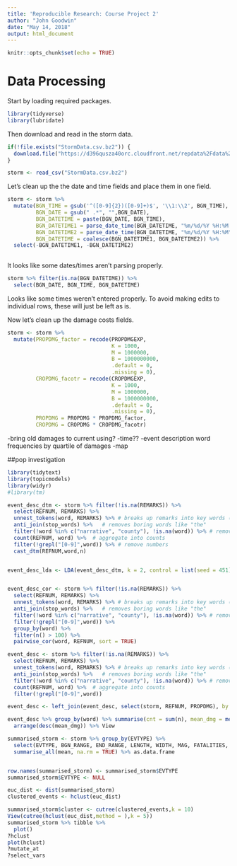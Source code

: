 ---
title: 'Reproducible Research: Course Project 2'
author: "John Goodwin"
date: "May 14, 2018"
output: html_document
---

```{r setup, include=FALSE}
knitr::opts_chunk$set(echo = TRUE)
```

# Data Processing

Start by loading required packages.

```{r}
library(tidyverse)
library(lubridate)
```

Then download and read in the storm data.


```{r}
if(!file.exists("StormData.csv.bz2")) {
  download.file("https://d396qusza40orc.cloudfront.net/repdata%2Fdata%2FStormData.csv.bz2", destfile = "StormData.csv.bz2")
}

storm <- read_csv("StormData.csv.bz2")
```
Let's clean up the the date and time fields and place them in one field.

```{r}
storm <- storm %>% 
  mutate(BGN_TIME = gsub('^([0-9]{2})([0-9]+)$', '\\1:\\2', BGN_TIME),
         BGN_DATE = gsub(" .*", "",BGN_DATE),
         BGN_DATETIME = paste(BGN_DATE, BGN_TIME),
         BGN_DATETIME1 = parse_date_time(BGN_DATETIME, "%m/%d/%Y %H:%M:%S %p"),
         BGN_DATETIME2 = parse_date_time(BGN_DATETIME, "%m/%d/%Y %H:%M"),
         BGN_DATETIME = coalesce(BGN_DATETIME1, BGN_DATETIME2)) %>%
  select(-BGN_DATETIME1, -BGN_DATETIME2)
  
```

It looks like some dates/times aren't parsing properly.

```{r}
storm %>% filter(is.na(BGN_DATETIME)) %>% 
  select(BGN_DATE, BGN_TIME, BGN_DATETIME)
```

Looks like some times weren't entered properly. To avoid making edits to individual rows, these will just be left as is.  

Now let's clean up the damage costs fields.

```{r}
storm <- storm %>% 
  mutate(PROPDMG_factor = recode(PROPDMGEXP,
                                 K = 1000, 
                                 M = 1000000, 
                                 B = 1000000000, 
                                 .default = 0, 
                                 .missing = 0),
         CROPDMG_facotr = recode(CROPDMGEXP,
                                 K = 1000, 
                                 M = 1000000, 
                                 B = 1000000000, 
                                 .default = 0, 
                                 .missing = 0),
         PROPDMG = PROPDMG * PROPDMG_factor,
         CROPDMG = CROPDMG * CROPDMG_facotr) 
```

-bring old damages to current using?
-time??
-event description word frequencies by quartile of damages
-map


##pop investigation

```{r}
library(tidytext)
library(topicmodels)
library(widyr)
#library(tm)

event_desc_dtm <- storm %>% filter(!is.na(REMARKS)) %>%
  select(REFNUM, REMARKS) %>%
  unnest_tokens(word, REMARKS) %>% # breaks up remarks into key words (lowercase, removes punctuation)
  anti_join(stop_words) %>%   # removes boring words like "the"
  filter(!word %in% c("narrative", "county"), !is.na(word)) %>% # remove some words that are boring to this analysis
  count(REFNUM, word) %>%  # aggregate into counts
  filter(!grepl("[0-9]",word)) %>% # remove numbers
  cast_dtm(REFNUM,word,n)


event_desc_lda <- LDA(event_desc_dtm, k = 2, control = list(seed = 451))


event_desc_cor <- storm %>% filter(!is.na(REMARKS)) %>%
  select(REFNUM, REMARKS) %>%
  unnest_tokens(word, REMARKS) %>% # breaks up remarks into key words (lowercase, removes punctuation)
  anti_join(stop_words) %>%   # removes boring words like "the"
  filter(!word %in% c("narrative", "county"), !is.na(word)) %>% # remove some words that are boring to this analysis
  filter(!grepl("[0-9]",word)) %>%
  group_by(word) %>%
  filter(n() > 100) %>%
  pairwise_cor(word, REFNUM, sort = TRUE)

```


```{r}
event_desc <- storm %>% filter(!is.na(REMARKS)) %>%
  select(REFNUM, REMARKS) %>%
  unnest_tokens(word, REMARKS) %>% # breaks up remarks into key words (lowercase, removes punctuation)
  anti_join(stop_words) %>%   # removes boring words like "the"
  filter(!word %in% c("narrative", "county"), !is.na(word)) %>% # remove some words that are boring to this analysis
  count(REFNUM, word) %>%  # aggregate into counts
  filter(!grepl("[0-9]",word))

event_desc <- left_join(event_desc, select(storm, REFNUM, PROPDMG), by = "REFNUM")

event_desc %>% group_by(word) %>% summarise(cnt = sum(n), mean_dmg = mean(PROPDMG)) %>% filter(cnt > 1000) %>%
  arrange(desc(mean_dmg)) %>% View

```

```{r}
summarised_storm <- storm %>% group_by(EVTYPE) %>% 
  select(EVTYPE, BGN_RANGE, END_RANGE, LENGTH, WIDTH, MAG, FATALITIES, INJURIES, PROPDMG, CROPDMG) %>%
  summarise_all(mean, na.rm = TRUE) %>% as.data.frame


row.names(summarised_storm) <- summarised_storm$EVTYPE
summarised_storm$EVTYPE <- NULL

euc_dist <- dist(summarised_storm)
clustered_events <- hclust(euc_dist)

summarised_storm$cluster <- cutree(clustered_events,k = 10)
View(cutree(hclust(euc_dist,method = ),k = 5))
summarised_storm %>% tibble %>%
  plot()
?hclust
plot(hclust)
?mutate_at
?select_vars
```

